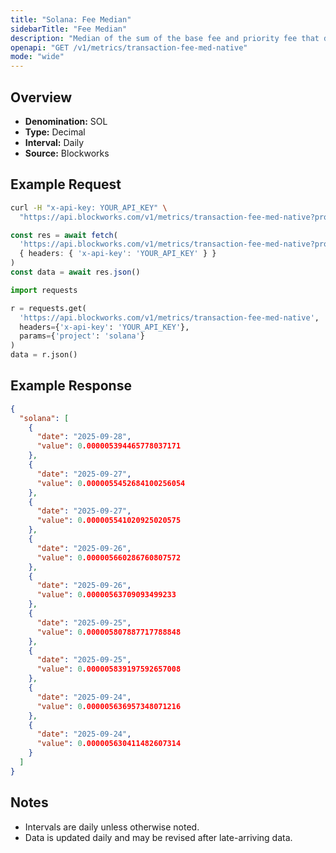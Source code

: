 ```yaml
---
title: "Solana: Fee Median"
sidebarTitle: "Fee Median"
description: "Median of the sum of the base fee and priority fee that day"
openapi: "GET /v1/metrics/transaction-fee-med-native"
mode: "wide"
---
```


## Overview

- **Denomination:** SOL
- **Type:** Decimal
- **Interval:** Daily
- **Source:** Blockworks

## Example Request

<CodeGroup>

```bash cURL
curl -H "x-api-key: YOUR_API_KEY" \
  "https://api.blockworks.com/v1/metrics/transaction-fee-med-native?project=solana"
```

```typescript TypeScript
const res = await fetch(
  'https://api.blockworks.com/v1/metrics/transaction-fee-med-native?project=solana',
  { headers: { 'x-api-key': 'YOUR_API_KEY' } }
)
const data = await res.json()
```

```python Python
import requests

r = requests.get(
  'https://api.blockworks.com/v1/metrics/transaction-fee-med-native',
  headers={'x-api-key': 'YOUR_API_KEY'},
  params={'project': 'solana'}
)
data = r.json()
```

</CodeGroup>

## Example Response

```json
{
  "solana": [
    {
      "date": "2025-09-28",
      "value": 0.000005394465778037171
    },
    {
      "date": "2025-09-27",
      "value": 0.0000055452684100256054
    },
    {
      "date": "2025-09-27",
      "value": 0.000005541020925020575
    },
    {
      "date": "2025-09-26",
      "value": 0.000005660286760807572
    },
    {
      "date": "2025-09-26",
      "value": 0.00000563709093499233
    },
    {
      "date": "2025-09-25",
      "value": 0.000005807887717788848
    },
    {
      "date": "2025-09-25",
      "value": 0.000005839197592657008
    },
    {
      "date": "2025-09-24",
      "value": 0.000005636957348071216
    },
    {
      "date": "2025-09-24",
      "value": 0.000005630411482607314
    }
  ]
}
```

## Notes
- Intervals are daily unless otherwise noted.
- Data is updated daily and may be revised after late-arriving data.